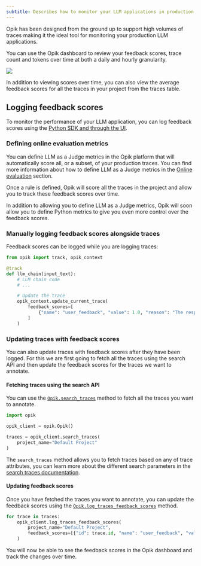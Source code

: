 ```yaml
---
subtitle: Describes how to monitor your LLM applications in production using Opik
---
```


Opik has been designed from the ground up to support high volumes of traces making it the ideal tool for monitoring your production LLM applications.

You can use the Opik dashboard to review your feedback scores, trace count and tokens over time at both a daily and hourly granularity.

<Frame>
  <img src="/img/tracing/opik_monitoring_dashboard.png" />
</Frame>

In addition to viewing scores over time, you can also view the average feedback scores for all the traces in your project from the traces table.

## Logging feedback scores

To monitor the performance of your LLM application, you can log feedback scores using the [Python SDK and through the UI](/tracing/annotate_traces).

### Defining online evaluation metrics

You can define LLM as a Judge metrics in the Opik platform that will automatically score all, or a subset, of your production traces. You can find more information about how to define LLM as a Judge metrics in the [Online evaluation](/production/rules) section.

Once a rule is defined, Opik will score all the traces in the project and allow you to track these feedback scores over time.

<Tip>
  In addition to allowing you to define LLM as a Judge metrics, Opik will soon allow you to define Python metrics to
  give you even more control over the feedback scores.
</Tip>

### Manually logging feedback scores alongside traces

Feedback scores can be logged while you are logging traces:

```python
from opik import track, opik_context

@track
def llm_chain(input_text):
    # LLM chain code
    # ...

    # Update the trace
    opik_context.update_current_trace(
        feedback_scores=[
            {"name": "user_feedback", "value": 1.0, "reason": "The response was helpful and accurate."}
        ]
    )
```

### Updating traces with feedback scores

You can also update traces with feedback scores after they have been logged. For this we are first going to fetch all the traces using the search API and then update the feedback scores for the traces we want to annotate.

#### Fetching traces using the search API

You can use the [`Opik.search_traces`](https://www.comet.com/docs/opik/python-sdk-reference/Opik.html#opik.Opik.search_traces) method to fetch all the traces you want to annotate.

```python
import opik

opik_client = opik.Opik()

traces = opik_client.search_traces(
    project_name="Default Project"
)
```

<Tip>

The `search_traces` method allows you to fetch traces based on any of trace attributes, you can learn more about the different search parameters in the [search traces documentation](/tracing/export_data).

</Tip>

#### Updating feedback scores

Once you have fetched the traces you want to annotate, you can update the feedback scores using the [`Opik.log_traces_feedback_scores`](https://www.comet.com/docs/opik/python-sdk-reference/Opik.html#opik.Opik.log_traces_feedback_scores) method.

```python pytest_codeblocks_skip="true"
for trace in traces:
    opik_client.log_traces_feedback_scores(
        project_name="Default Project",
        feedback_scores=[{"id": trace.id, "name": "user_feedback", "value": 1.0, "reason": "The response was helpful and accurate."}],
    )
```

You will now be able to see the feedback scores in the Opik dashboard and track the changes over time.
